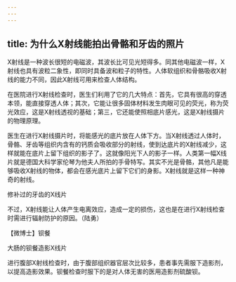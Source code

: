 ```yaml
---
---
---
```

title: 为什么X射线能拍出骨骼和牙齿的照片
---




X射线是一种波长很短的电磁波，其波长比可见光短得多。同其他电磁波一样，X射线也具有波粒二象性，即同时具备波和粒子的特性。人体软组织和骨骼吸收X射线的能力不同，因此X射线可用来检查人体结构。

在医院进行X射线检查时，医生们利用了它的几大特点：首先，它具有很高的穿透本领，能直接穿透人体；其次，它能让很多固体材料发生肉眼可见的荧光，称为荧光效应，这是X射线透视的基础；第三，它还能使照相底片感光，这是X射线摄片的物理原理。

医生在进行X射线摄片时，将能感光的底片放在人体下方。当X射线透过人体时，骨骼、牙齿等组织内含有的钙质会吸收部分的射线，使到达底片的X射线减少，这样就能在底片上留下组织的影子了。这就像阳光下人的影子一样。人类第一幅X线片就是德国大科学家伦琴为他夫人所拍的手骨特写。其实不光是骨骼，其他凡是能够吸收X射线的物体，都会在感光底片上留下它们的身影。X射线就是这样一种神奇的射线。

修补过的牙齿的X线片



不过，X射线能让人体产生电离效应，造成一定的损伤，这也是在进行X射线检查时需进行辐射防护的原因。（陆勇）





【微博士】钡餐

大肠的钡餐造影X线片



进行腹部X射线检查时，由于腹部组织器官层次比较多，患者事先需服下造影剂，以提高造影效果。钡餐检查时服下的是对人体无害的医用造影剂硫酸钡。